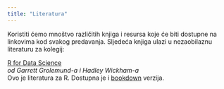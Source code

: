 ```yaml
---
title: "Literatura"
---
```



Koristiti ćemo mnoštvo različitih knjiga i resursa koje će biti dostupne na linkovima kod svakog predavanja.
Sljedeća knjiga ulazi u nezaobilaznu literaturu za kolegij:


<a href="http://barbra-coco.dyndns.org/yuri/R/R%20for%20Data%20Science-%20Import,%20Tidy,%20Transform,%20Visualize,%20and%20Model%20Data.pdf">R for Data Science</a>
<br><i>od Garrett Grolemund-a i  Hadley Wickham-a</i> 
<br>Ovo je literatura za R. Dostupna je i <a href="https://r4ds.had.co.nz/">bookdown</a> verzija.